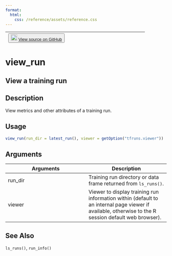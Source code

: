 ```yaml
---
format:
  html:
    css: /reference/assets/reference.css
---
```


| <button class="button"> ![](/reference/assets/GitHub-Mark-32px.png){width="20"} [View source on GitHub](https://github.com/rstudio/tfruns//blob/main/R/training_run.R#L508) </button> |
|:------------------------------:|:--------------------------------------:|

# view_run

## View a training run

## Description
View metrics and other attributes of a training run. 


## Usage
```r
view_run(run_dir = latest_run(), viewer = getOption("tfruns.viewer")) 
```

## Arguments
|Arguments|Description|
|---|---|
| run_dir | Training run directory or data frame returned from `ls_runs()`. |
| viewer | Viewer to display training run information within (default to an internal page viewer if available, otherwise to the R session default web browser). |






## See Also
`ls_runs()`, `run_info()`

